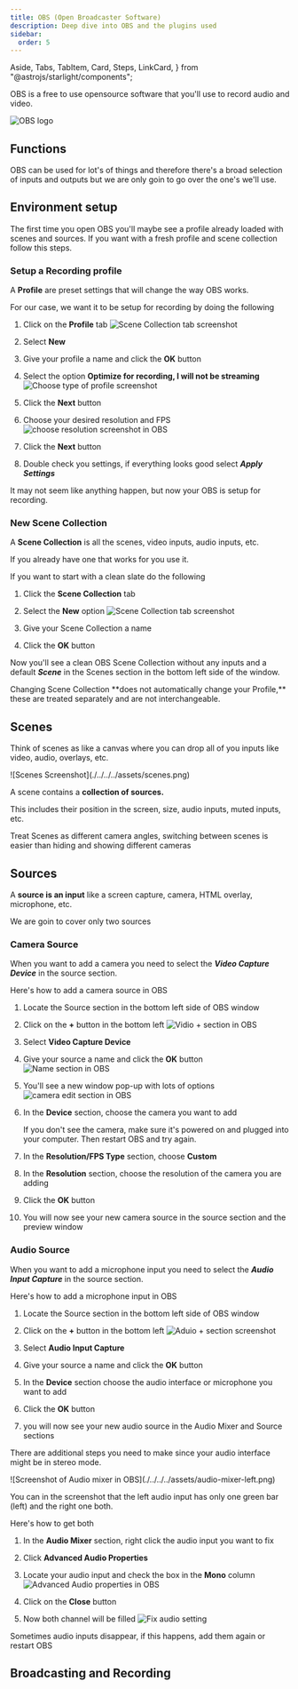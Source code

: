 ---
title: OBS (Open Broadcaster Software)
description: Deep dive into OBS and the plugins used
sidebar:
  order: 5
---

  Aside,
  Tabs,
  TabItem,
  Card,
  Steps,
  LinkCard,
} from "@astrojs/starlight/components";

OBS is a free to use opensource software that you'll use to record audio and video.

<div class="center">

![OBS logo](./../../../assets/obs-logo-name.png)

</div>

## Functions

OBS can be used for lot's of things and therefore there's a broad selection of inputs and outputs but we are only goin to go over the one's we'll use.

<LinkCard
  href="#environment-setup"
  title="Environment Setup"
  description="Setup your OBS environment for recording"
/>
<LinkCard
  href="#scenes"
  title="Scenes"
  description="Learn what is an OBS scene and its usage"
/>
<LinkCard
  href="#sources"
  title="Sources"
  description="Guide on what a source is and how to add them"
/>
<LinkCard
  href="#broadcasting-and-recording"
  title="Broadcasting and Recording"
  description="Learn how to record and share video and audio in zoom"
/>

## Environment setup

The first time you open OBS you'll maybe see a profile already loaded with scenes and sources. If you want with a fresh profile and scene collection follow this steps.

### Setup a Recording profile

A **Profile** are preset settings that will change the way OBS works.

For our case, we want it to be setup for recording by doing the following

<Steps>

1. Click on the **Profile** tab
   ![Scene Collection tab screenshot](./../../../assets/profile-menu.png)

2. Select **New**

3. Give your profile a name and click the **OK** button

4. Select the option **Optimize for recording, I will not be streaming**
   ![Choose type of profile screenshot](./../../../assets/recording-or-streaming.png)

5. Click the **Next** button

6. Choose your desired resolution and FPS
   ![choose resolution screenshot in OBS](./../../../assets/resolution-setting.png)

7. Click the **Next** button

8. Double check you settings, if everything looks good select **_Apply Settings_**

 </Steps>

<Aside type="caution">
  It may not seem like anything happen, but now your OBS is setup for recording.
</Aside>

### New Scene Collection

A **Scene Collection** is all the scenes, video inputs, audio inputs, etc.

If you already have one that works for you use it.

If you want to start with a clean slate do the following

<Steps>

1. Click the **Scene Collection** tab

2. Select the **New** option
   ![Scene Collection tab screenshot](./../../../assets/scene-collection-menu.png)

3. Give your Scene Collection a name

4. Click the **OK** button

</Steps>

Now you'll see a clean OBS Scene Collection without any inputs and a default **_Scene_** in the Scenes section in the bottom left side of the window.

<Aside type="danger" title="Important">
  Changing Scene Collection **does not automatically change your Profile,**
  these are treated separately and are not interchangeable.
</Aside>

## Scenes

Think of scenes as like a canvas where you can drop all of you inputs like video, audio, overlays, etc.

<div class="center">![Scenes Screenshot](./../../../assets/scenes.png)</div>

A scene contains a **collection of sources.**

This includes their position in the screen, size, audio inputs, muted inputs, etc.

<Aside type="tip">
  Treat Scenes as different camera angles, switching between scenes is easier
  than hiding and showing different cameras
</Aside>

## Sources

A **source is an input** like a screen capture, camera, HTML overlay, microphone, etc.

We are goin to cover only two sources

<LinkCard
  href="#camera-source"
  title="Camera Source"
  description="How to add a Video Capture Device source"
/>
<LinkCard
  href="#audio-source"
  title="Audio Source"
  description="How to add an Audio Input Capture source"
/>

### Camera Source

When you want to add a camera you need to select the **_Video Capture Device_** in the source section.

Here's how to add a camera source in OBS

<Steps>

1. Locate the Source section in the bottom left side of OBS window

2. Click on the **+** button in the bottom left
   ![Vidio + section in OBS](./../../../assets/camera-source.png)

3. Select **Video Capture Device**

4. Give your source a name and click the **OK** button
   ![Name section in OBS](./../../../assets/camera-name.png)

5. You'll see a new window pop-up with lots of options
   ![camera edit section in OBS](./../../../assets/camera-edit.png)

6. In the **Device** section, choose the camera you want to add

   <Aside>
     If you don't see the camera, make sure it's powered on and plugged into
     your computer. Then restart OBS and try again.
   </Aside>

7. In the **Resolution/FPS Type** section, choose **Custom**

8. In the **Resolution** section, choose the resolution of the camera you are adding

9. Click the **OK** button

10. You will now see your new camera source in the source section and the preview window

</Steps>

### Audio Source

When you want to add a microphone input you need to select the **_Audio Input Capture_** in the source section.

Here's how to add a microphone input in OBS

<Steps>

1. Locate the Source section in the bottom left side of OBS window

2. Click on the **+** button in the bottom left
   ![Aduio + section screenshot](./../../../assets/audio-source.png)

3. Select **Audio Input Capture**

4. Give your source a name and click the **OK** button

5. In the **Device** section choose the audio interface or microphone you want to add

6. Click the **OK** button

7. you will now see your new audio source in the Audio Mixer and Source sections

</Steps>

There are additional steps you need to make since your audio interface might be in stereo mode.

<div class="center">
  ![Screenshot of Audio mixer in OBS](./../../../assets/audio-mixer-left.png)
</div>

You can in the screenshot that the left audio input has only one green bar (left) and the right one both.

Here's how to get both

<Steps>

1.  In the **Audio Mixer** section, right click the audio input you want to fix

2.  Click **Advanced Audio Properties**

3.  Locate your audio input and check the box in the **Mono** column
    ![Advanced Audio properties in OBS](./../../../assets/audio-setting.png)

4.  Click on the **Close** button

5.  Now both channel will be filled
    ![Fix audio setting](./../../../assets/audio-mixer-fix.png)

</Steps>

<Aside type="caution">
  Sometimes audio inputs disappear, if this happens, add them again or restart
  OBS
</Aside>

## Broadcasting and Recording

